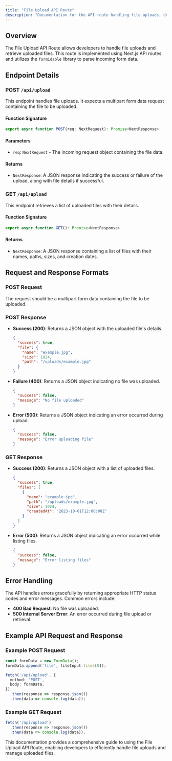 ```yaml
---
title: "File Upload API Route"
description: "Documentation for the API route handling file uploads, detailing implementation and usage."
---
```


## Overview

The File Upload API Route allows developers to handle file uploads and retrieve uploaded files. This route is implemented using Next.js API routes and utilizes the `formidable` library to parse incoming form data.

## Endpoint Details

### POST `/api/upload`

This endpoint handles file uploads. It expects a multipart form data request containing the file to be uploaded.

#### Function Signature

```typescript
export async function POST(req: NextRequest): Promise<NextResponse>
```

#### Parameters

- `req`: `NextRequest` - The incoming request object containing the file data.

#### Returns

- `NextResponse`: A JSON response indicating the success or failure of the upload, along with file details if successful.

### GET `/api/upload`

This endpoint retrieves a list of uploaded files with their details.

#### Function Signature

```typescript
export async function GET(): Promise<NextResponse>
```

#### Returns

- `NextResponse`: A JSON response containing a list of files with their names, paths, sizes, and creation dates.

## Request and Response Formats

### POST Request

The request should be a multipart form data containing the file to be uploaded.

### POST Response

- **Success (200)**: Returns a JSON object with the uploaded file's details.

  ```json
  {
    "success": true,
    "file": {
      "name": "example.jpg",
      "size": 1024,
      "path": "/uploads/example.jpg"
    }
  }
  ```

- **Failure (400)**: Returns a JSON object indicating no file was uploaded.

  ```json
  {
    "success": false,
    "message": "No file uploaded"
  }
  ```

- **Error (500)**: Returns a JSON object indicating an error occurred during upload.

  ```json
  {
    "success": false,
    "message": "Error uploading file"
  }
  ```

### GET Response

- **Success (200)**: Returns a JSON object with a list of uploaded files.

  ```json
  {
    "success": true,
    "files": [
      {
        "name": "example.jpg",
        "path": "/uploads/example.jpg",
        "size": 1024,
        "createdAt": "2023-10-01T12:00:00Z"
      }
    ]
  }
  ```

- **Error (500)**: Returns a JSON object indicating an error occurred while listing files.

  ```json
  {
    "success": false,
    "message": "Error listing files"
  }
  ```

## Error Handling

The API handles errors gracefully by returning appropriate HTTP status codes and error messages. Common errors include:

- **400 Bad Request**: No file was uploaded.
- **500 Internal Server Error**: An error occurred during file upload or retrieval.

## Example API Request and Response

### Example POST Request

```typescript
const formData = new FormData();
formData.append('file', fileInput.files[0]);

fetch('/api/upload', {
  method: 'POST',
  body: formData,
})
  .then(response => response.json())
  .then(data => console.log(data));
```

### Example GET Request

```typescript
fetch('/api/upload')
  .then(response => response.json())
  .then(data => console.log(data));
```

This documentation provides a comprehensive guide to using the File Upload API Route, enabling developers to efficiently handle file uploads and manage uploaded files.
